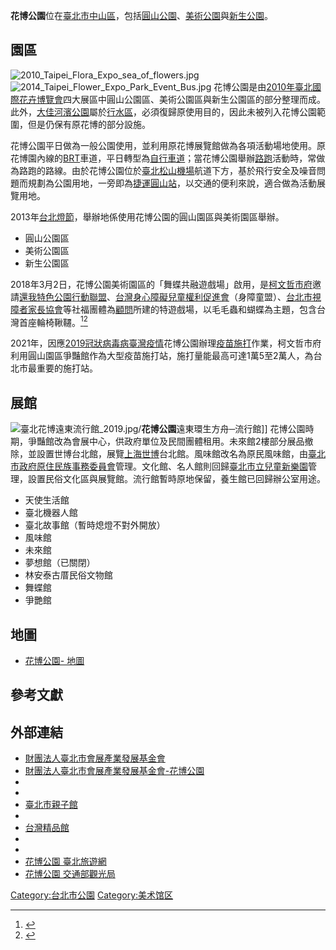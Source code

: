 {{expand|time=2011-08-06T14:36:52+00:00}}
{{Infobox
|name         = Infobox/doc
|bodystyle    = 
|title        = 花博公園<br/><font size="-1">Taipei EXPO Park</font>
|titlestyle   = 
|image        = [[File:Taipei_Flora_Expo_logo.svg|150px]]
|imagestyle   = 
|caption      = 花博公園標誌
|captionstyle = 
|headerstyle  = 
|labelstyle   = 
|datastyle    = 
|header1 = 
|label1  = 所在地
|data1   = {{ROC-TW}}<br>[[臺北市|臺北市]][[中山區_(臺北市)|中山區]]
|label2  = 
|data2   = 
|label3  = 園區
|data3   = <li>[[圓山公園_(台北市)|圓山公園]]<li>[[美術公園|美術公園]]<li>[[新生公園|新生公園]]<li>
|label4  = 
|data4   = 
|label5  = <!--預計目標-->
|data5   = 
|label7  = <!--參展國與組織-->
|data7   = 
|label8  = <!--投資額-->
|data8   = 
}}
{{Infobox park
| name             = 花博公園
| alt_name         = 
| native_name      = Taipei EXPO Park
| native_name_lang = zh
| image            = Taipei Expo Park Entry Plaza 2019.jpg
| image_size       = 250px
| image_alt        = 
| image_caption    = 花博公園入口廣場
| map              = <!-- or | map_image = -->  
| map_alt          = 
| map_width        = 
| map_caption      = 
| relief           = 
| label_position   = 
| mark             = 
| mark_width       =
| type             = [[公園|公園]]
| motto            = 
| location         = [[臺北市|臺北市]][[中山區_(臺北市)|中山區]]玉門街1號
| nearest_city     = 
| nearest_town     = 
| grid_ref_UK      = 
| grid_ref_Ireland = 
| coordinates      = {{Coord|25.07136|N|121.52182|E|type:landmark|format=dms|display=it}} 
| coords_ref       = 
| area             = 
| elevation        = 
| authorized       =
| created          = 
| established      = 2010年
| designated       =
| opened           =
| opening          =
| closed           =
| founder          = 
| designer         = 
| etymology        =  
| owner            =
| administrator    =
| manager          =
| operator         = 
| visitation_num   = 
| visitation_year  = 
| visitation_ref   = 
| open             = 全天
| status           = 全年開放
| awards           = 
| camp_sites       = 
| hiking_trails    = 
| paths            = 
| terrain          =
| habitat          = 
| water            =
| plants           = 
| vegetation       = 
| species          = 
| collections      = 
| designation      = 
| disturbance      = 
| budget           = 
| parking          = 花博公園圓山停車場
| publictransit    = {{淡水信義線}}[[圓山站|圓山站]]
| transport        = 
| free_label       = 
| free_data        = 
| other_info       = 
| facilities       = 
| website          = https://www.travel.taipei/zh-tw/attraction/details/268
| embedded         = 
| child            = 
}}
'''花博公園'''位在[[臺北市|臺北市]][[中山區_(臺北市)|中山區]]，包括[[圓山公園_(台北市)|圓山公園]]、[[美術公園|美術公園]]與[[新生公園|新生公園]]。

==園區==
[[File:2010_Taipei_Flora_Expo_sea_of_flowers.jpg|thumb]]
[[File:2014_Taipei_Flower_Expo_Park_Event_Bus.jpg|thumb]]
花博公園是由[[2010年臺北國際花卉博覽會|2010年臺北國際花卉博覽會]]四大展區中圓山公園區、美術公園區與新生公園區的部分整理而成。此外，[[大佳河濱公園|大佳河濱公園]]屬於[[行水區|行水區]]，必須復歸原使用目的，因此未被列入花博公園範圍，但是仍保有原花博的部分設施。

花博公園平日做為一般公園使用，並利用原花博展覽館做為各項活動場地使用。原花博園內線的[[BRT|BRT]]車道，平日轉型為[[自行車道|自行車道]]；當花博公園舉辦[[路跑|路跑]]活動時，常做為路跑的路線。由於花博公園位於[[臺北松山機場|臺北松山機場]]航道下方，基於飛行安全及噪音問題而規劃為公園用地，一旁即為[[捷運圓山站|捷運圓山站]]，以交通的便利來說，適合做為活動展覽用地。

2013年[[台北燈節|台北燈節]]，舉辦地係使用花博公園的圓山園區與美術園區舉辦。
* 圓山公園區 {{seealso|圓山公園 (臺北市)}}
* 美術公園區 {{seealso|美術公園}}
* 新生公園區 {{seealso|新生公園}}

2018年3月2日，花博公園美術園區的「舞蝶共融遊戲場」啟用，是[[柯文哲市府|柯文哲市府]]邀請[[還我特色公園行動聯盟|還我特色公園行動聯盟]]、[[台灣身心障礙兒童權利促進會|台灣身心障礙兒童權利促進會]]（身障童盟）、[[台北市視障者家長協會|台北市視障者家長協會]]等社福團體為[[顧問|顧問]]所建的特遊戲場，以毛毛蟲和蝴蝶為主題，包含台灣首座輪椅鞦韆。<ref>{{cite news |author1=周煊惠 |title=坐輪椅的小朋友也可以盪鞦韆！舞蝶大型共融遊戲場今啟用 |url=https://newtalk.tw/news/view/2018-03-02/115953 |accessdate=2021-05-06 |work=新頭殼 |date=2018-03-02 |archive-date=2021-05-06 |archive-url=https://web.archive.org/web/20210506135537/https://newtalk.tw/news/view/2018-03-02/115953 |dead-url=no }}</ref><ref>{{cite journal |author1=康鼎勤業股份有限公司 |title=花博公園與蝶共舞共融式兒童遊戲場 |journal=台灣建築雜誌 |date=2020年5月 |issue=Vol.296 |url=http://www.ta-mag.net/ta/News.php?id=1730 |accessdate=2021-05-06 |archive-date=2021-05-07 |archive-url=https://web.archive.org/web/20210507153845/https://www.ta-mag.net/ta/News.php?id=1730 |dead-url=no }}</ref>

2021年，因應[[2019冠狀病毒病臺灣疫情|2019冠狀病毒病臺灣疫情]]花博公園辦理[[疫苗施打|疫苗施打]]作業，柯文哲市府利用圓山園區爭豔館作為大型疫苗施打站，施打量能最高可達1萬5至2萬人，為台北市最重要的施打站。

==展館==
[[File:臺北花博遠東流行館_2019.jpg|thumb]]/'''花博公園'''遠東環生方舟─流行館]]
花博公園時期，爭豔館改為會展中心，供政府單位及民間團體租用。未來館2樓部分展品撤除，並設置世博台北館，展覽[[上海世博|上海世博]]台北館。風味館改名為原民風味館，由[[臺北市政府原住民族事務委員會|臺北市政府原住民族事務委員會]]管理。文化館、名人館則回歸[[臺北市立兒童新樂園|臺北市立兒童新樂園]]管理，設置民俗文化區與展覽館。流行館暫時原地保留，養生館已回歸辦公室用途。

*天使生活館 {{seealso|新生四館}}
*臺北機器人館 {{seealso|新生四館}}
*臺北故事館（暫時熄燈不對外開放） {{seealso|臺北故事館}}
*風味館 {{seealso|原住民風味館}}
*未來館 {{seealso|新生四館}}
*夢想館（已關閉） {{seealso|夢想館}}
*林安泰古厝民俗文物館 {{seealso|林安泰古厝民俗文物館}}
*舞蝶館 {{seealso|舞蝶館}}
*爭艷館 {{seealso|爭艷館}}

== 地圖 ==
* [https://www.expopark.taipei/cp.aspx?n=114 花博公園- 地圖]

==參考文獻==
{{Reflist}}

== 外部連結 ==
* [https://www.expopark.taipei/Default.aspx 財團法人臺北市會展產業發展基金會] {{Wayback|url=https://www.expopark.taipei/Default.aspx |date=20200901065846 }}
* [https://www.expopark.taipei/cp.aspx?n=447 財團法人臺北市會展產業發展基金會-花博公園] {{Wayback|url=https://www.expopark.taipei/cp.aspx?n=447 |date=20210422192412 }}
* {{facebook|2010TaipeiFlora|花博公園}}
* {{youtube|channel=UCHDiwMtFzyv8wKqTi0hXfZQ|花博公園}}
* [https://web.archive.org/web/20150518090949/https://taipei.parent-child.org.tw/index.php?md=index&cl=index&at=index&pfid=9&uid=214 臺北市親子館]
* {{facebook page|中山親子館/138297046347893|中山親子館}}
* [http://www.taiwanexcellence.org/ 台灣精品館] {{Wayback|url=http://www.taiwanexcellence.org/ |date=20150428035516 }}
* {{facebook|TaiwanExcellence.TW|台灣精品館}}
* {{weibo|taiwanexpo|台灣精品館}}
* [https://www.travel.taipei/zh-tw/attraction/details/268 花博公園  臺北旅遊網] {{Wayback|url=https://www.travel.taipei/zh-tw/attraction/details/268 |date=20220312234858 }}
* [https://www.taiwan.net.tw/m1.aspx?sNo=0001090&id=A12-00140 花博公園  交通部觀光局] {{Wayback|url=https://www.taiwan.net.tw/m1.aspx?sNo=0001090&id=A12-00140 |date=20191229134921 }}

{{花博公園}}
[[Category:台北市公園|Category:台北市公園]]
[[Category:美术馆区|Category:美术馆区]]